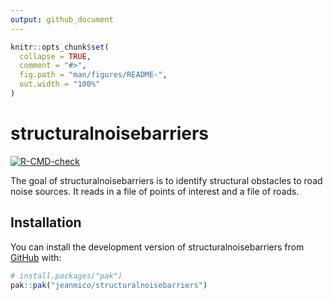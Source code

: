 ```yaml
---
output: github_document
---
```


<!-- README.md is generated from README.Rmd. Please edit that file -->

```r
knitr::opts_chunk$set(
  collapse = TRUE,
  comment = "#>",
  fig.path = "man/figures/README-",
  out.width = "100%"
)
```

# structuralnoisebarriers

<!-- badges: start -->
[![R-CMD-check](https://github.com/jeanmico/structuralnoisebarriers/actions/workflows/R-CMD-check.yaml/badge.svg)](https://github.com/jeanmico/structuralnoisebarriers/actions/workflows/R-CMD-check.yaml)
<!-- badges: end -->

The goal of structuralnoisebarriers is to identify structural obstacles to road noise sources. It reads in a file of points of interest and a file of roads.

## Installation

You can install the development version of structuralnoisebarriers from [GitHub](https://github.com/) with:

``` r
# install.packages("pak")
pak::pak("jeanmico/structuralnoisebarriers")
```
